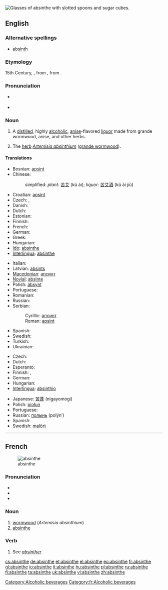 {{wikipedia}}
[[Image:Two-absinthe-glasses.jpg|thumb|right|Glasses of absinthe with slotted spoons and sugar cubes.]]
{{also|Absinthe}}
==English==

===Alternative spellings===
* [[absinth]]

===Etymology===
15th Century, {{etyl|fr}} {{term|absinthe|lang=fr}}, from {{etyl|la}} {{term|absinthium|lang=la}}, from {{etyl|grc}} {{term|αψίνθιον|tr=apsinthion||wormwood|sc=polytonic|lang=grc}}.

===Pronunciation===
* {{a|UK}} {{IPA|/ˈæb.sɪnθ/}} {{SAMPA|/"{b.sInT/}}
* {{a|US}} {{audio|en-us-absinthe.ogg|absinthe}}

===Noun===
{{en-noun}}

# A [[distill]]ed, highly [[alcoholic]], [[anise]]-flavored [[liquor]] made from grande wormwood, anise, and other herbs.
# {{obsolete}} The [[herb]] ''[[absinthium|Artemisia absinthium]]'' ([[grande wormwood]]).

====Translations====
{{trans-top|liquor}}
* Bosnian: [[apsint]] {{m}}
* Chinese:
*: simplified: ''plant:'' [[苦艾]] (kǔ ài); ''liquor:'' [[苦艾酒]] (kǔ ài jiǔ)
* Croatian: [[apsint]] {{m}}
* Czech: {{t-|cs|absinth|m}}, {{t-|cs|absint|m}}
* Danish: {{t-|da|absint}}
* Dutch: {{t+|nl|absint}}
* Estonian: {{t+|et|absint}}
* Finnish: {{t+|fi|absintti}}
* French: {{t+|fr|absinthe|m}}
* German: {{t+|de|Absinth|m}}
* Greek: {{t+|el|αψέντι|tr=apséndi}}
* Hungarian: {{t+|hu|abszint}}
* [[Ido]]: [[#Ido|absinthe]]
* [[Interlingua]]: [[#Interlingua|absinthe]]
{{trans-mid}}
* Italian: {{t+|it|assenzio}}
* Latvian: [[absints]]
* [[Macedonian]]: [[апсинт]] {{m}}
* [[Novial]]: [[absinte]]
* Polish: [[absynt]] {{m}}
* Portuguese: {{t+|pt|absinto|m}}
* Romanian: {{t-|ro|absint}}
* Russian: {{t+|ru|абсент|m|tr=absént}}
* Serbian:
*: Cyrillic: [[апсинт]] {{m}}
*: Roman: [[apsint]] {{m}}
* Spanish: {{t+|es|ajenjo|m}}
* Swedish: {{t+|sv|absint}}
* Turkish: {{t-|tr|absint}}
* Ukrainian: {{t+|uk|абсент|m|xs=Ukrainian}}
{{trans-bottom}}

{{trans-top|''Artemisia absinthium''}}
* Czech: {{t+|cs|pelyněk|m}}
* Dutch: {{t+|nl|alsem|m}}
* Esperanto: {{t+|eo|absinto|xs=Esperanto}}
* Finnish: {{t+|fi|koiruoho}}, {{t+|fi|mali}}
* German: {{t+|de|Wermut|m}}
* Hungarian: {{t-|hu|fehér üröm}}
* [[Interlingua]]: [[absinthio]]
{{trans-mid}}
* Japanese: [[苦蓬]] (nigayomogi)
* Polish: [[piołun]] {{m}}
* Portuguese: {{t+|pt|absinto|m}}
* Russian: [[полынь]] (polýn’) {{f}}
* Spanish: {{t+|es|ajenjo|m}}
* Swedish: [[malört]] {{c}}
{{trans-bottom}}

[[Category:Alcoholic beverages]]

----

==French==
{{wikipedia|lang=fr}}
[[Image:Koeh-164.jpg|thumb|absinthe]]

===Pronunciation===
* {{IPA|/ap.sɛ̃t/|lang=fr}}
* {{audio|Fr-absinthe.ogg|Audio}}
* {{audio|Fr-Paris--absinthe.ogg|Audio (Paris)}}

===Noun===
{{fr-noun|f}}

# [[wormwood]] (''Artemisia absinthium'')
# [[#English|absinthe]]

===Verb===
{{fr-verb form}}

# See ''[[absinther]]''

[[Category:fr:Alcoholic beverages]]

[[cs:absinthe]]
[[de:absinthe]]
[[et:absinthe]]
[[el:absinthe]]
[[eo:absinthe]]
[[fr:absinthe]]
[[gl:absinthe]]
[[io:absinthe]]
[[it:absinthe]]
[[hu:absinthe]]
[[pl:absinthe]]
[[ru:absinthe]]
[[fi:absinthe]]
[[ta:absinthe]]
[[uk:absinthe]]
[[vi:absinthe]]
[[zh:absinthe]]